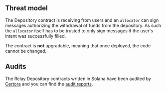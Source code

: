 ## Threat model

The Depository contract is receiving from users and an `allocator` can sign messages authorizing the withdrawal of funds from the depository. As such the `allocator` itself has to be trusted to only sign messages if the user's intent was successfully filled.

The contract is **not** upgradable, meaning that once deployed, the code cannot be changed.

## Audits

The Relay Depository contracts written in Solana have been audited by [Certora](https://www.certora.com/) and you can find the [audit reports](https://github.com/relayprotocol/relay-depository/blob/main/audit-reports/Certora-Relay-Escrow-Report.pdf).
